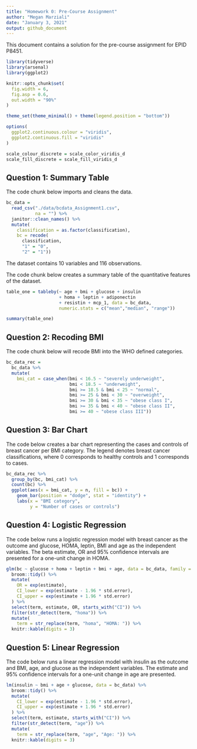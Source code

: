 ```yaml
---
title: "Homework 0: Pre-Course Assignment"
author: "Megan Marziali"
date: "January 3, 2021"
output: github_document
---
```


This document contains a solution for the pre-course assignment for EPID P8451.

```r
library(tidyverse)
library(arsenal)
library(ggplot2)

knitr::opts_chunk$set(
  fig.width = 6,
  fig.asp = 0.6,
  out.width = "90%"
)

theme_set(theme_minimal() + theme(legend.position = "bottom"))

options(
  ggplot2.continuous.colour = "viridis",
  ggplot2.continuous.fill = "viridis"
)

scale_colour_discrete = scale_color_viridis_d
scale_fill_discrete = scale_fill_viridis_d
```

## Question 1: Summary Table

The code chunk below imports and cleans the data.

```r
bc_data = 
  read_csv("./data/bcdata_Assignment1.csv",
           na = "") %>% 
  janitor::clean_names() %>% 
  mutate(
    classification = as.factor(classification),
    bc = recode(
      classification, 
      "1" = "0", 
      "2" = "1"))
```

The dataset contains 10 variables and 116 observations.

The code chunk below creates a summary table of the quantitative features of the dataset.

```r
table_one = tableby(~ age + bmi + glucose + insulin
                    + homa + leptin + adiponectin 
                    + resistin + mcp_1, data = bc_data,
                    numeric.stats = c("mean","median", "range"))

summary(table_one)
```

## Question 2: Recoding BMI

The code chunk below will recode BMI into the WHO defined categories.

```r
bc_data_rec =   
  bc_data %>% 
  mutate(
    bmi_cat = case_when(bmi < 16.5 ~ "severely underweight", 
                        bmi < 18.5 ~ "underweight",
                        bmi >= 18.5 & bmi < 25 ~ "normal",
                        bmi >= 25 & bmi < 30 ~ "overweight",
                        bmi >= 30 & bmi < 35 ~ "obese class I",
                        bmi >= 35 & bmi < 40 ~ "obese class II",
                        bmi >= 40 ~ "obese class III"))
```

## Question 3: Bar Chart

The code below creates a bar chart representing the cases and controls of breast cancer per BMI category. The legend denotes breast cancer classifications, where 0 corresponds to healthy controls and 1 corresponds to cases.

```r
bc_data_rec %>% 
  group_by(bc, bmi_cat) %>% 
  count(bc) %>% 
  ggplot(aes(x = bmi_cat, y = n, fill = bc)) + 
    geom_bar(position = "dodge", stat = "identity") +
    labs(x = "BMI category",
         y = "Number of cases or controls")
```

## Question 4: Logistic Regression

The code below runs a logistic regression model with breast cancer as the outcome and glucose, HOMA, leptin, BMI and age as the independent variables. The beta estimate, OR and 95% confidence intervals are presented for a one-unit change in HOMA.

```r
glm(bc ~ glucose + homa + leptin + bmi + age, data = bc_data, family = binomial()) %>% 
  broom::tidy() %>% 
  mutate(
    OR = exp(estimate),
    CI_lower = exp(estimate - 1.96 * std.error),
    CI_upper = exp(estimate + 1.96 * std.error)
  ) %>% 
  select(term, estimate, OR, starts_with("CI")) %>% 
  filter(str_detect(term, "homa")) %>% 
  mutate(
    term = str_replace(term, "homa", "HOMA: ")) %>% 
  knitr::kable(digits = 3)
```

## Question 5: Linear Regression

The code below runs a linear regression model with insulin as the outcome and BMI, age, and glucose as the independent variables. The estimate and 95% confidence intervals for a one-unit change in age are presented.

```r
lm(insulin ~ bmi + age + glucose, data = bc_data) %>% 
  broom::tidy() %>% 
  mutate(
    CI_lower = exp(estimate - 1.96 * std.error),
    CI_upper = exp(estimate + 1.96 * std.error)
  ) %>% 
  select(term, estimate, starts_with("CI")) %>% 
  filter(str_detect(term, "age")) %>% 
  mutate(
    term = str_replace(term, "age", "Age: ")) %>% 
  knitr::kable(digits = 3)
```
